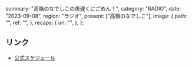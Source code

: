   summary: "高嶺のなでしこの夜遅くにごめん！",
  category: "RADIO",
  date: "2023-09-08",
  region: "ラジオ",
  present: ["高嶺のなでしこ"],
  image: {
    path: "",
    ref: "",
  },
  recaps: {
    url: "",
  },
};

## リンク

- [公式スケジュール](https://takanenonadeshiko.jp/?p=1009)
